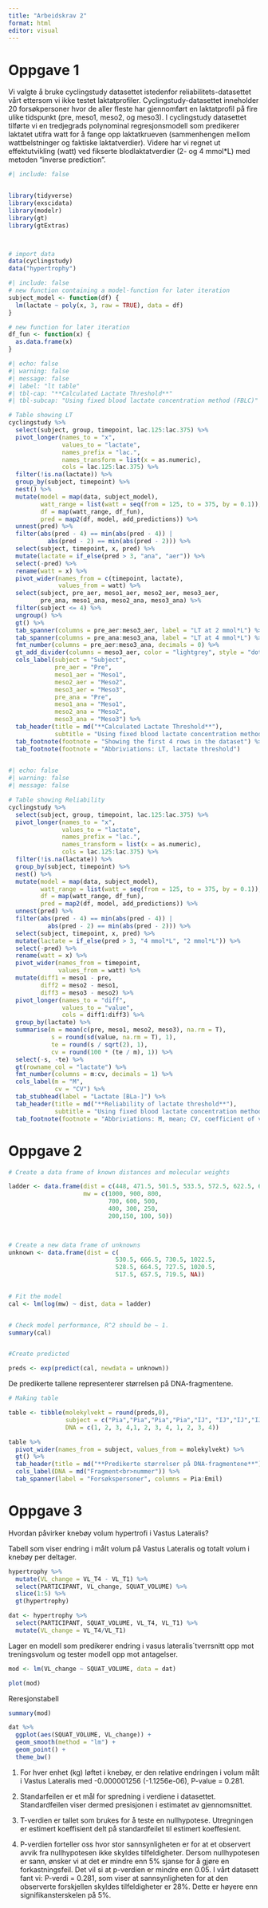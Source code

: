 ```yaml
---
title: "Arbeidskrav 2"
format: html
editor: visual
---
```


# Oppgave 1

Vi valgte å bruke cyclingstudy datasettet istedenfor reliabilitets-datasettet vårt ettersom vi ikke testet laktatprofiler. Cyclingstudy-datasettet inneholder 20 forsøkpersoner hvor de aller fleste har gjennomført en laktatprofil på fire ulike tidspunkt (pre, meso1, meso2, og meso3). I cyclingstudy datasettet tilførte vi en tredjegrads polynominal regresjonsmodell som predikerer laktatet utifra watt for å fange opp laktatkrueven (sammenhengen mellom wattbelstninger og faktiske laktatverdier). Videre har vi regnet ut effektutvikling (watt) ved fikserte blodlaktatverdier (2- og 4 mmol*L) med metoden "inverse prediction". 

```r
#| include: false


library(tidyverse)
library(exscidata)
library(modelr)
library(gt)
library(gtExtras)



# import data
data(cyclingstudy)
data("hypertrophy")

```

```r
#| include: false
# new function containing a model-function for later iteration
subject_model <- function(df) { 
  lm(lactate ~ poly(x, 3, raw = TRUE), data = df)
}

# new function for later iteration
df_fun <- function(x) {
  as.data.frame(x)
}

```

```r
#| echo: false
#| warning: false
#| message: false
#| label: "lt table"
#| tbl-cap: "**Calculated Lactate Threshold**"
#| tbl-subcap: "Using fixed blood lactate concentration method (FBLC)"

# Table showing LT
cyclingstudy %>%
  select(subject, group, timepoint, lac.125:lac.375) %>%
  pivot_longer(names_to = "x", 
               values_to = "lactate", 
               names_prefix = "lac.",
               names_transform = list(x = as.numeric),
               cols = lac.125:lac.375) %>% 
  filter(!is.na(lactate)) %>% 
  group_by(subject, timepoint) %>%
  nest() %>% 
  mutate(model = map(data, subject_model),
         watt_range = list(watt = seq(from = 125, to = 375, by = 0.1)),
         df = map(watt_range, df_fun),
         pred = map2(df, model, add_predictions)) %>%
  unnest(pred) %>% 
  filter(abs(pred - 4) == min(abs(pred - 4)) | 
           abs(pred - 2) == min(abs(pred - 2))) %>% 
  select(subject, timepoint, x, pred) %>% 
  mutate(lactate = if_else(pred > 3, "ana", "aer")) %>% 
  select(-pred) %>% 
  rename(watt = x) %>% 
  pivot_wider(names_from = c(timepoint, lactate),
              values_from = watt) %>%
  select(subject, pre_aer, meso1_aer, meso2_aer, meso3_aer,
         pre_ana, meso1_ana, meso2_ana, meso3_ana) %>% 
  filter(subject <= 4) %>% 
  ungroup() %>% 
  gt() %>% 
  tab_spanner(columns = pre_aer:meso3_aer, label = "LT at 2 mmol*L") %>% 
  tab_spanner(columns = pre_ana:meso3_ana, label = "LT at 4 mmol*L") %>% 
  fmt_number(columns = pre_aer:meso3_ana, decimals = 0) %>% 
  gt_add_divider(columns = meso3_aer, color = "lightgrey", style = "dotted") %>%
  cols_label(subject = "Subject",
             pre_aer = "Pre",
             meso1_aer = "Meso1",
             meso2_aer = "Meso2",
             meso3_aer = "Meso3",
             pre_ana = "Pre", 
             meso1_ana = "Meso1",
             meso2_ana = "Meso2",
             meso3_ana = "Meso3") %>% 
  tab_header(title = md("**Calculated Lactate Threshold**"),
             subtitle = "Using fixed blood lactate concentration method (FBLC)") %>% 
  tab_footnote(footnote = "Showing the first 4 rows in the dataset") %>% 
  tab_footnote(footnote = "Abbriviations: LT, lactate threshold")
  
```

```r
#| echo: false
#| warning: false
#| message: false

# Table showing Reliability
cyclingstudy %>%
  select(subject, group, timepoint, lac.125:lac.375) %>%
  pivot_longer(names_to = "x", 
               values_to = "lactate", 
               names_prefix = "lac.",
               names_transform = list(x = as.numeric),
               cols = lac.125:lac.375) %>% 
  filter(!is.na(lactate)) %>% 
  group_by(subject, timepoint) %>%
  nest() %>% 
  mutate(model = map(data, subject_model),
         watt_range = list(watt = seq(from = 125, to = 375, by = 0.1)),
         df = map(watt_range, df_fun),
         pred = map2(df, model, add_predictions)) %>%
  unnest(pred) %>% 
  filter(abs(pred - 4) == min(abs(pred - 4)) | 
           abs(pred - 2) == min(abs(pred - 2))) %>% 
  select(subject, timepoint, x, pred) %>% 
  mutate(lactate = if_else(pred > 3, "4 mmol*L", "2 mmol*L")) %>% 
  select(-pred) %>% 
  rename(watt = x) %>% 
  pivot_wider(names_from = timepoint,
              values_from = watt) %>% 
  mutate(diff1 = meso1 - pre,
         diff2 = meso2 - meso1,
         diff3 = meso3 - meso2) %>% 
  pivot_longer(names_to = "diff",
               values_to = "value",
               cols = diff1:diff3) %>% 
  group_by(lactate) %>% 
  summarise(m = mean(c(pre, meso1, meso2, meso3), na.rm = T),
            s = round(sd(value, na.rm = T), 1),
            te = round(s / sqrt(2), 1), 
            cv = round(100 * (te / m), 1)) %>% 
  select(-s, -te) %>% 
  gt(rowname_col = "lactate") %>% 
  fmt_number(columns = m:cv, decimals = 1) %>% 
  cols_label(m = "M",
             cv = "CV") %>%
  tab_stubhead(label = "Lactate [BLa-]") %>% 
  tab_header(title = md("**Reliability of lactate threshold**"),
             subtitle = "Using fixed blood lactate concentration method (FBLC)") %>% 
  tab_footnote(footnote = "Abbriviations: M, mean; CV, coefficient of variations")

```

# Oppgave 2

```r
# Create a data frame of known distances and molecular weights

ladder <- data.frame(dist = c(448, 471.5, 501.5, 533.5, 572.5, 622.5, 678.5, 751.5, 790.5, 843.5, 901.5, 963.5, 1041.5), 
                     mw = c(1000, 900, 800, 
                            700, 600, 500,
                            400, 300, 250,
                            200,150, 100, 50))

            

# Create a new data frame of unknowns
unknown <- data.frame(dist = c(
                              530.5, 666.5, 730.5, 1022.5,
                              528.5, 664.5, 727.5, 1020.5,
                              517.5, 657.5, 719.5, NA))

  
# Fit the model
cal <- lm(log(mw) ~ dist, data = ladder)


# Check model performance, R^2 should be ~ 1.
summary(cal)


#Create predicted 

preds <- exp(predict(cal, newdata = unknown))
```

De predikerte tallene representerer størrelsen på DNA-fragmentene.

```r

# Making table

table <- tibble(molekylvekt = round(preds,0),
                subject = c("Pia","Pia","Pia","Pia","IJ", "IJ","IJ","IJ", "Emil", "Emil","Emil","Emil"),
                DNA = c(1, 2, 3, 4,1, 2, 3, 4, 1, 2, 3, 4))

table %>% 
  pivot_wider(names_from = subject, values_from = molekylvekt) %>% 
  gt() %>% 
  tab_header(title = md("**Predikerte størrelser på DNA-fragmentene**")) %>% 
  cols_label(DNA = md("Fragment<br>nummer")) %>% 
  tab_spanner(label = "Forsøkspersoner", columns = Pia:Emil)

```

# Oppgave 3

Hvordan påvirker knebøy volum hypertrofi i Vastus Lateralis?

Tabell som viser endring i målt volum på Vastus Lateralis og totalt volum i knebøy per deltager.

```r
hypertrophy %>% 
  mutate(VL_change = VL_T4 - VL_T1) %>% 
  select(PARTICIPANT, VL_change, SQUAT_VOLUME) %>% 
  slice(1:5) %>% 
  gt(hypertrophy)


```

```r
dat <- hypertrophy %>%
  select(PARTICIPANT, SQUAT_VOLUME, VL_T4, VL_T1) %>%
  mutate(VL_change = VL_T4/VL_T1)

```

Lager en modell som predikerer endring i vasus lateralis´tverrsnitt opp mot treningsvolum og tester modell opp mot antagelser.

```r
mod <- lm(VL_change ~ SQUAT_VOLUME, data = dat)

plot(mod)


```

Reresjonstabell

```r
summary(mod)


```

```r
dat %>% 
  ggplot(aes(SQUAT_VOLUME, VL_change)) +
  geom_smooth(method = "lm") +
  geom_point() + 
  theme_bw()
```

1.  For hver enhet (kg) løftet i knebøy, er den relative endringen i volum målt i Vastus Lateralis med -0.000001256 (-1.1256e-06), P-value = 0.281.

2.  Standarfeilen er et mål for spredning i verdiene i datasettet. Standardfeilen viser dermed presisjonen i estimatet av gjennomsnittet.

3.  T-verdien er tallet som brukes for å teste en nullhypotese. Utregningen er estimert koeffisient delt på standardfeilet til estimert koeffesient.

4.  P-verdien forteller oss hvor stor sannsynligheten er for at et observert avvik fra nullhypotesen ikke skyldes tilfeldigheter. Dersom nullhypotesen er sann, ønsker vi at det er mindre enn 5% sjanse for å gjøre en forkastningsfeil. Det vil si at p-verdien er mindre enn 0.05. I vårt datasett fant vi: P-verdi = 0.281, som viser at sannsynligheten for at den observerte forskjellen skyldes tilfeldigheter er 28%. Dette er høyere enn signifikansterskelen på 5%.
